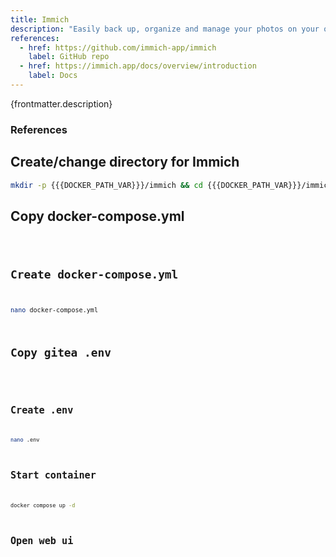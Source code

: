 ```yaml
---
title: Immich
description: "Easily back up, organize and manage your photos on your own server. Immich helps you browse, search and organize your photos and videos with ease."
references:
  - href: https://github.com/immich-app/immich
    label: GitHub repo
  - href: https://immich.app/docs/overview/introduction
    label: Docs
---
```



<p>{frontmatter.description}</p>

### References

<ReferenceLinks references={frontmatter.references} />

## Create/change directory for Immich

```sh
mkdir -p {{{DOCKER_PATH_VAR}}}/immich && cd {{{DOCKER_PATH_VAR}}}/immich
```

## Copy docker-compose.yml

<Code lang="yml" title="docker-compose.yml" code={yaml} />

## Create docker-compose.yml

```sh
nano docker-compose.yml
```

## Copy gitea .env

<Code lang="dotenv" title=".env" code={env} />

## Create .env

```sh
nano .env
```

## Start container

```sh
docker compose up -d
```

## Open web ui

<OpenWebUI port="2283" />
